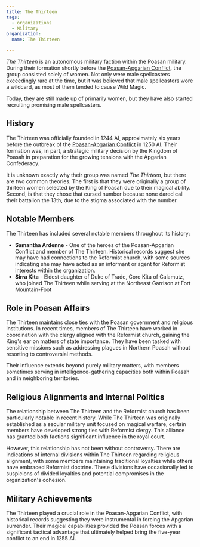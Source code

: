 ```yaml
---
title: The Thirteen
tags:
  - organizations
  - Military
organization:
  name: The Thirteen

---
```


*The Thirteen* is an autonomous military faction within the Poasan military.
During their formation shortly before the
[Poasan-Apgarian Conflict](/events/poasan-apgarian-conflict/), the group
consisted solely of women. Not only were male spellcasters exceedingly rare at
the time, but it was believed that male spellcasters wore a wildcard, as most of
them tended to cause Wild Magic.

Today, they are still made up of primarily women, but they have also started
recruiting promising male spellcasters.

## History

The Thirteen was officially founded in 1244 AI, approximately six years before
the outbreak of the
[Poasan-Apgarian Conflict](/events/poasan-apgarian-conflict/) in 1250 AI.
Their formation was, in part, a strategic military decision by the Kingdom of
Poasah in preparation for the growing tensions with the Apgarian Confederacy.

It is unknown exactly why their group was named *The Thirteen*, but there are
two common theories. The first is that they were originally a group of thirteen
women selected by the King of Poasah due to their magical ability. Second, is
that they chose that cursed number because none dared call their battalion the
13th, due to the stigma associated with the number.

## Notable Members

The Thirteen has included several notable members throughout its history:

* **Samantha Ardenne** - One of the heroes of the Poasan-Apgarian Conflict and
  member of The Thirteen. Historical records suggest she may have had
  connections to the Reformist church, with some sources indicating she may have
  acted as an informant or agent for Reformist interests within the
  organization.
* **Sirra Kita** - Eldest daughter of Duke of Trade, Coro Kita of Calamutz, who
  joined The Thirteen while serving at the Northeast Garrison at Fort
  Mountain-Foot

## Role in Poasan Affairs

The Thirteen maintains close ties with the Poasan government and religious
institutions. In recent times, members of The Thirteen have worked in
coordination with the clergy aligned with the Reformist church, gaining the
King's ear on matters of state importance. They have been tasked with sensitive
missions such as addressing plagues in Northern Poasah without resorting to
controversial methods.

Their influence extends beyond purely military matters, with members sometimes
serving in intelligence-gathering capacities both within Poasah and in
neighboring territories.

## Religious Alignments and Internal Politics

The relationship between The Thirteen and the Reformist church has been
particularly notable in recent history. While The Thirteen was originally
established as a secular military unit focused on magical warfare, certain
members have developed strong ties with Reformist clergy. This alliance has
granted both factions significant influence in the royal court.

However, this relationship has not been without controversy. There are
indications of internal divisions within The Thirteen regarding religious
alignment, with some members maintaining traditional loyalties while others have
embraced Reformist doctrine. These divisions have occasionally led to suspicions
of divided loyalties and potential compromises in the organization's cohesion.

## Military Achievements

The Thirteen played a crucial role in the Poasan-Apgarian Conflict, with
historical records suggesting they were instrumental in forcing the Apgarian
surrender. Their magical capabilities provided the Poasan forces with a
significant tactical advantage that ultimately helped bring the five-year
conflict to an end in 1255 AI.

